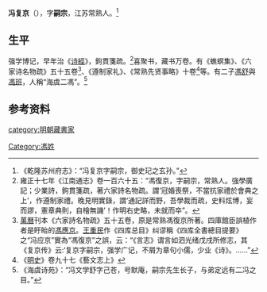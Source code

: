 '''冯复京'''（{{bd|?||?|}}），字'''嗣宗'''，江苏常熟人。<ref>《乾隆苏州府志》：“冯复京字嗣宗，御史玘之玄孙。”</ref>

== 生平 ==
强学博记，早年治《[[诗經|诗經]]》，鉤貫箋疏。<ref>雍正十七年《江南通志》卷一百六十五：“馮復京，字嗣宗，常熟人。強學廣記；少業詩，鉤貫箋疏，著六家詩名物疏。謂‘冠婚喪祭，不當抗家禮於會典之上’，作遵制家禮。晚見明實錄，謂‘通記詳而野，吾學裁而疏，史料炫博，妄而謬，憲章典則，自檜無譏’！作明右史略，未就而卒”。</ref>喜聚书，藏书万卷。有《蟭螟集》、《六家诗名物疏》五十五卷<ref>[[万历|萬曆]]刊本《六家詩名物疏》五十五卷，原是常熟馮復京所著。四庫館臣誤植作者是盱眙的[[馮應京|馮應京]]。[[王重民|王重民]]作《四库总目》纠谬稱《四库全書總目提要》之“冯应京”實為“馮復京”之誤，云：“《言志》谓言如泗光绪戊戌所修志，其《复京传》云:‘复京字嗣宗，强学广记，不屑为章句小儒，少业《诗》。……”</ref>、《遵制家礼》、《常熟先贤事略》十卷<ref>《[[明史|明史]]》卷九十七《藝文志上》</ref>等。有二子[[馮舒|馮舒]]與[[馮班|馮班]]，人稱“海虞二馮”。<ref>《海虞诗苑》：“冯文学舒字己苍，号默庵，嗣宗先生长子，与弟定远有二冯之目。”</ref>

== 参考资料 ==
{{reflist|2}}

{{Authority control}}

{{DEFAULTSORT:}}
[[Category:馮姓|Category:馮姓]]
[[category:明朝藏書家|category:明朝藏書家]]